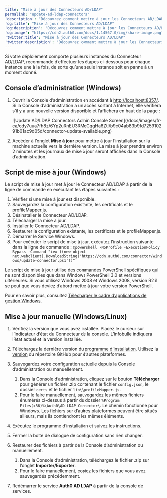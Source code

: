---
title: "Mise à jour des Connecteurs AD/LDAP"
permalink: "update-ad-ldap-connectors"
'description': "Découvrez comment mettre à jour les Connecteurs AD/LDAP."
'og:title': "Mise à jour des Connecteurs AD/LDAP"
'og:description': "Découvrez comment mettre à jour les Connecteurs AD/LDAP."
'og:image': "https://cdn2.auth0.com/docs/1.14567.0/img/share-image.png"
'twitter:title': "Mise à jour des Connecteurs AD/LDAP"
'twitter:description': "Découvrez comment mettre à jour les Connecteurs AD/LDAP."
---

Si votre déploiement comporte plusieurs instances du Connecteur AD/LDAP, recommande d’effectuer les étapes ci-dessous pour chaque instance une à la fois, de sorte qu’une seule instance soit en panne à un moment donné.

## Console d’administration (Windows)

1. Ouvrir la Console d’administration en accédant à [http://localhost:8357/](http://localhost:8357/). Si la Console d’administration a un accès sortant à Internet, elle vérifiera s’il y a une nouvelle version disponible et l’affichera en haut de la page :

   <Frame>![Update AD/LDAP Connectors Admin Console Screen](/docs/images/fr-ca/cdy7uua7fh8z/6Yp2uRnEU3RMeCqgHa6Ztl/b9c04ab83b9fd725910291b01ac9d05d/connector-update-available.png)</Frame>

2. Accéder à l’onglet **Mise à jour** pour mettre à jour l’installation sur la machine actuelle vers la dernière version. La mise à jour prendra environ 2 minutes et les journaux de mise à jour seront affichés dans la Console d’administration.

## Script de mise à jour (Windows)

Le script de mise à jour met à jour le Connecteur AD/LDAP à partir de la ligne de commande en exécutant les étapes suivantes :

1. Vérifier si une mise à jour est disponible.
2. Sauvegardez la configuration existante, les certificats et le profileMapper.js.
3. Désinstaller le Connecteur AD/LDAP.
4. Télécharger la mise à jour.
5. Installer le Connecteur AD/LDAP.
6. Restaurer la configuration existante, les certificats et le profileMapper.js.
7. Démarrer le Service Windows.
8. Pour exécuter le script de mise à jour, exécutez l’instruction suivante dans la ligne de commande :
   `@powershell -NoProfile -ExecutionPolicy Bypass -Command "iex ((new-object net.webclient).DownloadString('https://cdn.auth0.com/connector/windows/update-connector.ps1'))"`

Le script de mise à jour utilise des commandes PowerShell spécifiques qui ne sont disponibles que dans Windows PowerShell 3.0 et versions ultérieures. Si vous utilisez Windows 2008 et Windows 2008, version R2 il se peut que vous deviez d’abord mettre à jour votre version PowerShell.

Pour en savoir plus, consultez [Télécharger le cadre d’applications de gestion Windows](https://www.microsoft.com/en-us/download/details.aspx?id=34595).

## Mise à jour manuelle (Windows/Linux)

1. Vérifiez la version que vous avez installée. Placez le curseur sur l’indicateur d’état du Connecteur de la console. L’infobulle indiquera l’état actuel et la version installée.
2. Téléchargez la dernière version du [programme d’installation](https://cdn.auth0.com/connector/windows/adldap-5.0.10.msi?_ga=2.58973869.1675886805.1589821069-1123834949.1586212750).
   Utilisez la [version](https://github.com/auth0/ad-ldap-connector/releases/tag/v5.0.10) du répertoire GitHub pour d’autres plateformes.
3. Sauvegardez votre configuration actuelle depuis la Console d’administration ou manuellement.

   1. Dans la Console d’administration, cliquez sur le bouton **Télécharger** pour générer un fichier .zip contenant le fichier `config.json`, le dossier `certs` et le fichier `lib\\profileMapper.js`.
   2. Pour le faire manuellement, sauvegardez les mêmes fichiers énumérés ci-dessus à partir du dossier `%Program Files(x86)%\Auth0\AD LDAP Connector\`. Le chemin fonctionne pour Windows. Les fichiers sur d’autres plateformes peuvent être situés ailleurs, mais ils contiendront les mêmes éléments.
4. Exécutez le programme d’installation et suivez les instructions.
5. Fermer la boîte de dialogue de configuration sans rien changer.
6. Restaurer des fichiers à partir de la Console d’administration ou manuellement.

   1. Dans la Console d’administration, téléchargez le fichier .zip sur l’onglet **Importer/Exporter**.
   2. Pour le faire manuellement, copiez les fichiers que vous avez sauvegardés précédemment.
7. Redémarrer le service **Auth0 AD LDAP** à partir de la console de services.